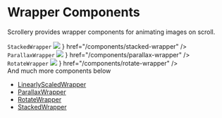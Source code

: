 
# Wrapper Components

Scrollery provides wrapper components for animating images on scroll.

<Cards>
  <Card
    className="h-[240px] border border-slate-200 transition-all duration-400 bg-slate-50 overflow-hidden hover:shadow-md"
    title={
      <div className="flex flex-col justify-between items-center gap-10 w-full h-full">
        <code className="w-max text-v2-blue-dark">StackedWrapper</code>
        <img
          src="/stacked-card-demo.png"
          className="pointer-events-none w-[160px]"
        />
      </div>
    }
    href="/components/stacked-wrapper"
  />
  <Card
    className="h-[240px] border border-slate-200 transition-all duration-400 bg-slate-50 overflow-hidden hover:shadow-md"
    title={
      <div className="flex flex-col justify-between items-center gap-8 w-full h-full">
        <code className="w-max text-v2-blue-dark">ParallaxWrapper</code>
        <img
          src="/parallax-card-demo.png"
          className="pointer-events-none w-[180px]"
        />
      </div>
    }
    href="/components/parallax-wrapper"
  />
  <Card
    className="h-[240px] border border-slate-200 transition-all duration-400 bg-slate-50 overflow-hidden hover:shadow-md"
    title={
      <div className="flex flex-col justify-between items-center gap-4 w-full h-full">
        <code className="w-max text-v2-blue-dark">RotateWrapper</code>
        <img
          src="/rotate-card-demo.png"
          className="pointer-events-none w-[200px]"
        />
      </div>
    }
    href="/components/rotate-wrapper"
  />
</Cards>

<div className="mt-4 flex w-full justify-center">
  And much more components below
</div>

- [LinearlyScaledWrapper](/components/linearly-scaled-wrapper)
- [ParallaxWrapper](/components/parallax-wrapper)
- [RotateWrapper](/components/rotate-wrapper)
- [StackedWrapper](/components/stacked-wrapper)
